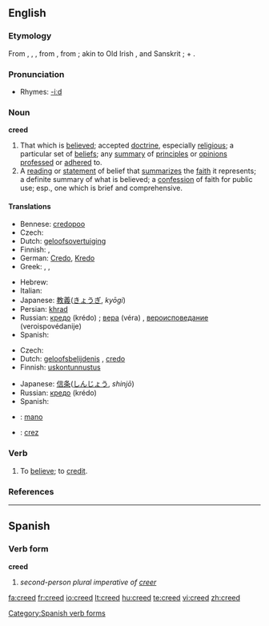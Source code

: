 {{wikipedia|dab=creed (disambiguation)}}
==English==

===Etymology===
From {{OE.}} {{term|credo|lang=ang}}, {{term|crede}}, {{AS.}} {{term|creda}}, from {{L.}} {{term|credo|lang=la||I believe}}, from {{term|credere||to believe}}; akin to Old Irish {{term|cretin|lang=sga||I believe}}, and Sanskrit {{term|रद्दध्मि|tr=raddadhmi|sc=Deva}}; {{term|crat||trust}} + {{term|dh||to put}}.

===Pronunciation===
* Rhymes: [[Rhymes:English:-iːd|-iːd]]

===Noun===
{{wikipedia}}
'''creed'''

# That which is [[believe]]d; accepted [[doctrine]], especially [[religious]]; a particular set of [[belief]]s; any [[summary]] of [[principle]]s or [[opinion]]s [[profess]]ed or [[adhere]]d to.
# A [[reading]] or [[statement]] of belief that [[summarize]]s the [[faith]] it represents; a definite summary of what is believed; a [[confession]] of faith for public use; esp., one which is brief and comprehensive.

====Translations====
{{trans-top|that which is believed}}
* Bennese: [[credopoo]] {{m}}
* Czech: {{t-|cs|vyznání|n}}
* Dutch: [[geloofsovertuiging]] {{f}}
* Finnish: {{t+|fi|usko}}, {{t+|fi|uskonto}}
* German: [[Credo]], [[Kredo]] {{n}}
* Greek: {{t+|el|δόγμα|n|tr=dógma|sc=Grek}}, {{t+|el|πίστη|f|tr=pisti|sc=Grek}}, {{t+|el|πιστεύω|n|tr=pistevo|sc=Grek}}
{{trans-mid}}
* Hebrew: {{t|he|דת|alt=דָּת|tr=dat|sc=Hebr}}
* Italian: {{t-|it|credo|m}}
* Japanese: [[教義]]([[きょうぎ]], ''kyōgi'')
* Persian: [[khrad]] {{m}}
* Russian: [[кредо]] (krédo) {{n}}; [[вера]] (véra) {{f}}, [[вероисповедание]] (veroispovédanije) {{n}} {{italbrac|religion}}
* Spanish: {{t-|es|credo|m}}
{{trans-bottom}}

{{trans-top|a reading or statement of belief that summarizes the faith it represents}}
* Czech: {{t-|cs|krédo|n}}
* Dutch: [[geloofsbelijdenis]] {{f}}, [[credo]] {{n}}
* Finnish: [[uskontunnustus]]
{{trans-mid}}
* Japanese: [[信条]]([[しんじょう]], ''shinjō'')
* Russian: [[кредо]] (krédo) {{n}}
* Spanish: {{t-|es|credo|m}}
{{trans-bottom}}

{{checktrans}}
{{trans-top|Translations to be categorised}}
* {{ttbc|Maori}}: [[mano]]
{{trans-mid}}
* {{ttbc|Romanian}}: [[crez]] {{n}}
{{trans-bottom}}

===Verb===
{{en-verb}}

# To [[believe]]; to [[credit]].

===References===
{{R:Webster 1913}}

----

==Spanish==

===Verb form===
'''creed'''

# ''second-person plural imperative of [[creer]]''

[[Category:Spanish verb forms]]

[[fa:creed]]
[[fr:creed]]
[[io:creed]]
[[lt:creed]]
[[hu:creed]]
[[te:creed]]
[[vi:creed]]
[[zh:creed]]